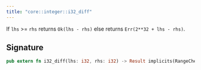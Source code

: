 ```yaml
---
title: "core::integer::i32_diff"
---
```


If `lhs` >= `rhs` returns `Ok(lhs - rhs)` else returns `Err(2**32 + lhs - rhs)`.



## Signature

```rust
pub extern fn i32_diff(lhs: i32, rhs: i32) -> Result implicits(RangeCheck) nopanic;
```



